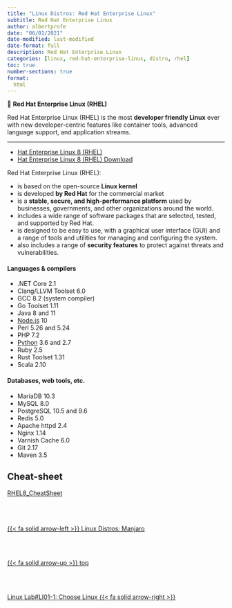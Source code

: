 ```yaml
---
title: "Linux Distros: Red Hat Enterprise Linux"
subtitle: Red Hat Enterprise Linux
author: albertprofe
date: "06/01/2021"
date-modified: last-modified
date-format: full
description: Red Hat Enterprise Linux
categories: [linux, red-hat-enterprise-linux, distro, rhel]
toc: true
number-sections: true
format:
  html
---
```



::: {.summary}
📘 **Red Hat Enterprise Linux (RHEL)**

 Red Hat Enterprise Linux (RHEL) is the most **developer friendly Linux** ever with new developer-centric features like container tools, advanced language support, and application streams.
:::

---

* [Hat Enterprise Linux 8 (RHEL)](https://developers.redhat.com/rhel8){.external}
* [Hat Enterprise Linux 8 (RHEL) Download](https://developers.redhat.com/products/rhel/download){.external}

Red Hat Enterprise Linux (RHEL):

  - is based on the open-source **Linux kernel**
  - is developed **by Red Hat** for the commercial market
  - is a **stable, secure, and high-performance platform** used by businesses, governments, and other organizations around the world.
  - includes a wide range of software packages that are selected, tested, and supported by Red Hat.
  - is designed to be easy to use, with a graphical user interface (GUI) and a range of tools and utilities for managing and configuring the system.
  - also includes a range of **security features** to protect against threats and vulnerabilities.

#### Languages & compilers

- .NET Core 2.1
- Clang/LLVM Toolset 6.0
- GCC 8.2 (system compiler)
- Go Toolset 1.11
- Java 8 and 11
- [Node.js](http://developers.redhat.com/rhel8/hw/nodejs) 10
- Perl 5.26 and 5.24
- PHP 7.2
- [Python](http://developers.redhat.com/rhel8/hw/python) 3.6 and 2.7
- Ruby 2.5
- Rust Toolset 1.31
- Scala 2.10

#### Databases, web tools, etc.

- MariaDB 10.3
- MySQL 8.0
- PostgreSQL 10.5 and 9.6
- Redis 5.0
- Apache httpd 2.4
- Nginx 1.14
- Varnish Cache 6.0
- Git 2.17
- Maven 3.5

## Cheat-sheet

[RHEL8_CheatSheet](/images/linux/RHEL8_CheatSheet.pdf)<!--- navLinks -->
<br><br>
<div class=row>
<br>
<div class='column left previous'>
<br>
[{{< fa solid arrow-left >}} Linux Distros: Manjaro](/linux/linux-distros-manjaro.qmd)
<br>
</div>
<br>
<div class='column center'>
<br>
[{{< fa solid arrow-up >}} top](#top)
<br>
</div>
<br>
<div class='column right next'>
<br>
[Linux Lab#LI01-1: Choose Linux  {{< fa solid arrow-right >}}](/linux/lilab01-1.qmd)
<br>
</div>
<br>
</div>
